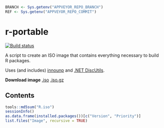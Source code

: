```r
BRANCH <- Sys.getenv("APPVEYOR_REPO_BRANCH")
REF <- Sys.getenv("APPVEYOR_REPO_COMMIT")
```

r-portable
==========
[![Build status](https://ci.appveyor.com/api/projects/status/w016xch3qm00msde/branch/`r BRANCH`)](https://ci.appveyor.com/project/krlmlr/r-portable/branch/`r BRANCH`)

A script to create an ISO image that contains everything necessary to build R packages.

Uses (and includes) [innounp](http://innounp.sourceforge.net/) and [.NET DiscUtils](http://discutils.codeplex.com/).

**Download image** [.iso](https://rportable.blob.core.windows.net/r-portable/master/R.iso) [.iso.gz](https://rportable.blob.core.windows.net/r-portable/master/R.iso.gz)

Contents
--------

```r
tools::md5sum("R.iso")
sessionInfo()
as.data.frame(installed.packages())[c("Version", "Priority")]
list.files("Image", recursive = TRUE)
```
